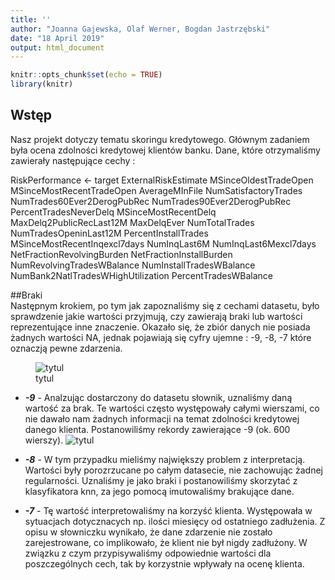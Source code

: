 ```yaml
---
title: ''
author: "Joanna Gajewska, Olaf Werner, Bogdan Jastrzębski"
date: "18 April 2019"
output: html_document
---
```


```r
knitr::opts_chunk$set(echo = TRUE)
library(knitr)
```

## Wstęp

Nasz projekt dotyczy tematu skoringu kredytowego. 
Głównym zadaniem była ocena zdolności kredytowej klientów banku. Dane, które otrzymaliśmy zawierały następujące cechy :

RiskPerformance <- target 
ExternalRiskEstimate
MSinceOldestTradeOpen
MSinceMostRecentTradeOpen
AverageMInFile
NumSatisfactoryTrades
NumTrades60Ever2DerogPubRec
NumTrades90Ever2DerogPubRec
PercentTradesNeverDelq
MSinceMostRecentDelq
MaxDelq2PublicRecLast12M
MaxDelqEver
NumTotalTrades
NumTradesOpeninLast12M
PercentInstallTrades
MSinceMostRecentInqexcl7days
NumInqLast6M
NumInqLast6Mexcl7days
NetFractionRevolvingBurden
NetFractionInstallBurden
NumRevolvingTradesWBalance
NumInstallTradesWBalance
NumBank2NatlTradesWHighUtilization
PercentTradesWBalance


##Braki  
Następnym krokiem, po tym jak zapoznaliśmy się z cechami datasetu, było sprawdzenie jakie wartości przyjmują, czy zawierają braki lub wartości reprezentujące inne znaczenie. Okazało się, że zbiór danych nie posiada żadnych wartości NA, jednak pojawiają się cyfry ujemne : -9, -8, -7 które oznaczją pewne zdarzenia. 

![tytul](braki1.png)

* ***-9*** -
Analzując dostarczony do datasetu słownik, uznaliśmy daną wartość za brak. Te wartości często występowały całymi wierszami, co nie dawało nam żadnych informacji na temat zdolności kredytowej danego klienta. Postanowiliśmy  rekordy zawierające  -9 (ok. 600 wierszy). 
![tytul](braki2.png)

* ***-8*** -
W tym przypadku mieliśmy największy problem z interpretacją. Wartości były porozrzucane po całym datasecie, nie zachowując żadnej regularności. Uznaliśmy je jako braki i postanowiliśmy skorzytać z klasyfikatora knn, za jego pomocą imutowaliśmy brakujące dane.



* ***-7*** -
 Tę wartość interpretowaliśmy na korzyść klienta. Występowała w sytuacjach dotycznacych np. ilości miesięcy od ostatniego zadłużenia. Z opisu w słowniczku wynikało, że dane zdarzenie nie zostało zarejestrowane, co implikowało, że klient nie był nigdy zadłużony. W związku z czym przypisywaliśmy odpowiednie wartości dla poszczególnych cech, tak by korzystnie wpływały na ocenę klienta. 


